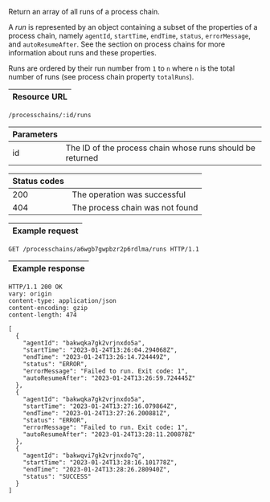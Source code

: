 
Return an array of all runs of a <DocsLink href="#process-chains">process chain</DocsLink>.

A *run* is represented by an object containing a subset of the properties of a
process chain, namely `agentId`, `startTime`, `endTime`, `status`, `errorMessage`, and
`autoResumeAfter`. See the section on <DocsLink href="#process-chains">process chains</DocsLink>
for more information about runs and these properties.

Runs are ordered by their run number from `1` to `n` where `n` is the total
number of runs (see process chain property `totalRuns`).

| Resource URL |
| ------------ |

```http
/processchains/:id/runs
```

| Parameters |                                    |
| ---------- | ---------------------------------- |
| id         | The ID of the process chain whose runs should be returned |

| Status codes |                              |
| ------------ | ---------------------------- |
| 200          | The operation was successful |
| 404          | The process chain was not found  |

| Example request |
| --------------- |

```http
GET /processchains/a6wgb7gwpbzr2p6rdlma/runs HTTP/1.1
```

| Example response |
| ---------------- |

```http
HTTP/1.1 200 OK
vary: origin
content-type: application/json
content-encoding: gzip
content-length: 474

[
  {
    "agentId": "bakwqka7gk2vrjnxdo5a",
    "startTime": "2023-01-24T13:26:04.294068Z",
    "endTime": "2023-01-24T13:26:14.724449Z",
    "status": "ERROR",
    "errorMessage": "Failed to run. Exit code: 1",
    "autoResumeAfter": "2023-01-24T13:26:59.724445Z"
  },
  {
    "agentId": "bakwqka7gk2vrjnxdo5a",
    "startTime": "2023-01-24T13:27:16.079864Z",
    "endTime": "2023-01-24T13:27:26.200881Z",
    "status": "ERROR",
    "errorMessage": "Failed to run. Exit code: 1",
    "autoResumeAfter": "2023-01-24T13:28:11.200878Z"
  },
  {
    "agentId": "bakwqvi7gk2vrjnxdo7q",
    "startTime": "2023-01-24T13:28:16.101778Z",
    "endTime": "2023-01-24T13:28:26.280940Z",
    "status": "SUCCESS"
  }
]
```
